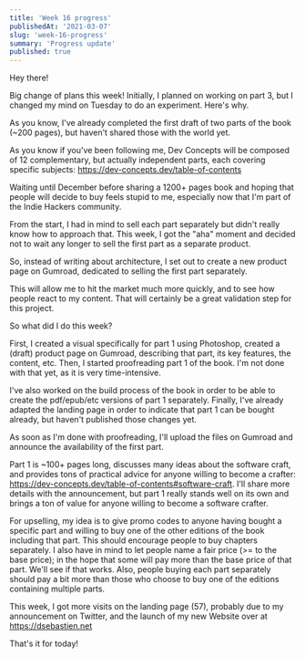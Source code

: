 ```yaml
---
title: 'Week 16 progress'
publishedAt: '2021-03-07'
slug: 'week-16-progress'
summary: 'Progress update'
published: true
---
```


Hey there!

Big change of plans this week! Initially, I planned on working on part 3, but I changed my mind on Tuesday to do an experiment. Here's why.

As you know, I've already completed the first draft of two parts of the book (~200 pages), but haven't shared those with the world yet.

As you know if you've been following me, Dev Concepts will be composed of 12 complementary, but actually independent parts, each covering specific subjects: https://dev-concepts.dev/table-of-contents

Waiting until December before sharing a 1200+ pages book and hoping that people will decide to buy feels stupid to me, especially now that I'm part of the Indie Hackers community.

From the start, I had in mind to sell each part separately but didn't really know how to approach that. This week, I got the "aha" moment and decided not to wait any longer to sell the first part as a separate product.

So, instead of writing about architecture, I set out to create a new product page on Gumroad, dedicated to selling the first part separately.

This will allow me to hit the market much more quickly, and to see how people react to my content. That will certainly be a great validation step for this project.

So what did I do this week?

First, I created a visual specifically for part 1 using Photoshop, created a (draft) product page on Gumroad, describing that part, its key features, the content, etc. Then, I started proofreading part 1 of the book. I'm not done with that yet, as it is very time-intensive.

I've also worked on the build process of the book in order to be able to create the pdf/epub/etc versions of part 1 separately. Finally, I've already adapted the landing page in order to indicate that part 1 can be bought already, but haven't published those changes yet.

As soon as I'm done with proofreading, I'll upload the files on Gumroad and announce the availability of the first part.

Part 1 is ~100+ pages long, discusses many ideas about the software craft, and provides tons of practical advice for anyone willing to become a crafter: https://dev-concepts.dev/table-of-contents#software-craft. I'll share more details with the announcement, but part 1 really stands well on its own and brings a ton of value for anyone willing to become a software crafter.

For upselling, my idea is to give promo codes to anyone having bought a specific part and willing to buy one of the other editions of the book including that part. This should encourage people to buy chapters separately. I also have in mind to let people name a fair price (>= to the base price); in the hope that some will pay more than the base price of that part. We'll see if that works. Also, people buying each part separately should pay a bit more than those who choose to buy one of the editions containing multiple parts.

This week, I got more visits on the landing page (57), probably due to my announcement on Twitter, and the launch of my new Website over at https://dsebastien.net

That's it for today!

<BlogPostSignature />
